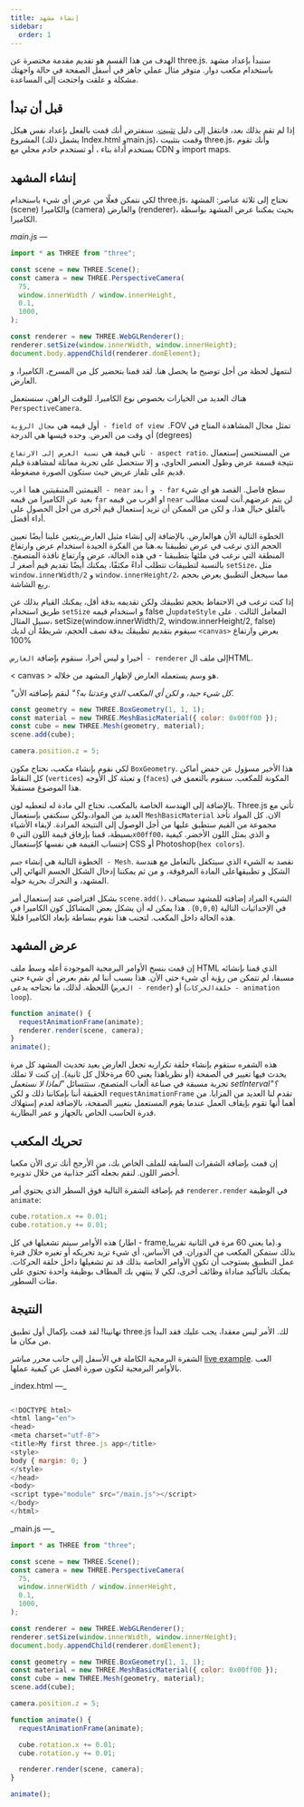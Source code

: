 ```yaml
---
title: إنشاء مشهد
sidebar:
  order: 1
---
```


الهدف من هذا القسم هو تقديم مقدمة مختصرة عن three.js. سنبدأ بإعداد مشهد باستخدام مكعب دوار. متوفر مثال عملي جاهز في أسفل الصفحة في حالة واجهتك مشكلة و علقت واحتجت إلى المساعدة.

## قبل أن تبدأ

إذا لم تقم بذلك بعد، فانتقل إلى دليل [ تثبيت](/manual/ar/introduction/Installation). سنفترض أنك قمت بالفعل بإعداد نفس هيكل المشروع (يشمل ذلك Index.html وmain.js)، وقمت بتثبيت three.js، وأنك تقوم بستخدم أداة بناء ، أو تستخدم خادم محلي مع CDN و import maps.

## إنشاء المشهد

لكي نتمكن فعلًا من عرض أي شيء باستخدام three.js، نحتاج إلى ثلاثة عناصر: المشهد (scene) والكاميرا (camera) والعارض (renderer)، بحيث يمكننا عرض المشهد بواسطة الكاميرا.

<p class="RtlTitle">
  <i>main.js —</i>
</p>

```javascript
import * as THREE from "three";

const scene = new THREE.Scene();
const camera = new THREE.PerspectiveCamera(
  75,
  window.innerWidth / window.innerHeight,
  0.1,
  1000,
);

const renderer = new THREE.WebGLRenderer();
renderer.setSize(window.innerWidth, window.innerHeight);
document.body.appendChild(renderer.domElement);
```

لنتمهل لحظة من أجل توضيح ما يحصل هنا. لقد قمنا بتحضير كل من المسرح، الكاميرا، و العارض.

هناك العديد من الخيارات بخصوص نوع الكاميرا. للوقت الراهن، سنستعمل `PerspectiveCamera`.

أول قيمه هي `مجال الرؤية - field of view `.FOV تمثل مجال المشاهدة المتاح في أي وقت من العرض. وحده قيسها هي الدرجة (degrees)

ثاني قيمة هي `نسبة العرض إلى الارتفاع - aspect ratio`. من المستحسن إستعمال نتيجة قسمة عرض وطول العنصر الحاوي، و إلا ستحصل على تجربة مماثلة لمشاهدة فيلم قديم على تلفاز عريض حيث ستكون الصورة مضغوطة.

القيمتين المتبقيتين هما `أقرب - near` و `أبعد - far` سطح فاصل. القصد هو اي شيء بعيد عن الكاميرا من قيمه `far` او اقرب من قيمه `near` لن يتم عرضهم.أنت لست مطالب بالقلق حيال هذا، و لكن من الممكن أن تريد إستعمال قيم أخرى من أجل الحصول على أداء أفضل.

الخطوة التالية الأن هوالعارض. بالإضافة إلى إنشاء مثيل العارض,يتعين علينا أيضًا تعيين الحجم الذي نرغب في عرض تطبيقنا به.هنا من الفكرة الجيدة استخدام عرض وارتفاع المنطقة التي نرغب في ملئها بتطبيقنا - في هذه الحالة، عرض وارتفاع نافذة المتصفح. بالنسبة لتطبيقات تتطلب أداءً مكثفًا، يمكنك أيضًا تقديم قيم أصغر لـ `setSize`، مثل `window.innerWidth/2` و `window.innerHeight/2`، مما سيجعل التطبيق يعرض بحجم ربع الشاشة.

إذا كنت ترغب في الاحتفاظ بحجم تطبيقك ولكن تقديمه بدقة أقل، يمكنك القيام بذلك عن طريق استخدام `setSize` و استخدام قيمه false ل`updateStyle` المعامل الثالث . على سبيل المثال، setSize(window.innerWidth/2, window.innerHeight/2, false) سيقوم بتقديم تطبيقك بدقة نصف الحجم، شريطةً أن لديك `<canvas>` بعرض وارتفاع 100%

أخيرا و ليس أخرا، سنقوم بإضافة `العارض - renderer` إلى ملف الHTML.

< canvas > هو وسم يستعمله العارض لإظهار المشهد من خلاله.

_"كل شيء جيد، و لكن أي المكعب الذي وعدتنا به؟"_ لنقم بإضافته الأن.

```javascript
const geometry = new THREE.BoxGeometry(1, 1, 1);
const material = new THREE.MeshBasicMaterial({ color: 0x00ff00 });
const cube = new THREE.Mesh(geometry, material);
scene.add(cube);

camera.position.z = 5;
```

لكي نقوم بإنشاء مكعب، نحتاج مكون `BoxGeometry`. هذا الأخير مسؤول عن حفض أماكن كل النقاط (`vertices`) و تعبئة كل الأوجه (`faces`) المكونة للمكعب. سنقوم بالتعمق في هذا الموضوع مستقبلا.

بالإضافة إلى الهندسة الخاصة بالمكعب، نحتاج الي مادة له لتعطيه لون. Three.js تأتي مع العديد من المواد،ولكن سنكتفي بإستعمال `MeshBasicMaterial` الان. كل المواد تأخذ مجموعة من القيم ستطبق عليها من أجل الوصول إلى النتيجة المرادة. لإبقاء الأشياء بسيطة، قمنا بإرفاق قيمة اللون التي `0x00ff00`، و الذي يمثل اللون الأخضر. كيفية إحتساب القيمة هي نفسها كإستعمال CSS أو Photoshop(`hex colors`).

الخطوة التالية هي إنشاء `جسم - Mesh`. نقصد به الشيء الذي سيتكفل بالتعامل مع هندسة الشكل و تطبيقهاعلى المادة المرفوقة، و من ثم يمكننا إدخال الشكل الجسم النهائي إلى المشهد، و التحرك بحرية حوله.

بشكل افتراضي عند إستعمال أمر `scene.add()`، الشيء المراد إضافته للمشهد سيضاف في الإحداثيات التالية (`0,0,0`) . هذا يمكن له أن يشكل بعض المشاكل كون الكاميرا في هذه الحالة داخل المكعب. لتجنب هذا نقوم ببساطة بإبعاد الكاميرا قليلا.

## عرض المشهد

إن قمت بنسخ الأوامر البرمجية الموجودة أعله وسط ملف HTML الذي قمنا بإنشائه مسبقا، لم تتمكن من رؤية أي شيء حتى الأن. هذا بسبب أننا لم نقم بعرض أي شيء حتى اللحظة. لذلك، ما نحتاجه يدعى (`العرض - render`) أو (`حلقةالحركات - animation loop`).

```javascript
function animate() {
  requestAnimationFrame(animate);
  renderer.render(scene, camera);
}
animate();
```

هذه الشفره ستقوم بإنشاء حلقة تكراريه تجعل العارض يعيد تحديث المشهد كل مرة يحدث فيها تغيير في الصفحة (أو نظرياهذا يعني 60 مرةخلال كل ثانية). إن كنت لا تملك تجربة مسبقة في صناعة ألعاب المتصفح، ستتسائل _"لماذا لا نستعمل setInterval؟"_ الحقيقة أننا بإمكاننا ذلك و لكن `requestAnimationFrame` تقدم لنا العديد من المزايا. من أهما أنها تقوم بإيقاف العمل عندما يقوم المستعمل بتغيير الصفحة، بالإضافة لعدم إستهلاك قدرة الحاسب الخاص بالجهاز و عمر البطارية.

## تحريك المكعب

إن قمت بإضافة الشفرات السابقه للملف الخاص بك، من الأرجح أنك ترى الأن مكعبا أخضر اللون. لنقم بجعله أكثر جذابية من خلال تدويره.

قم بإضافة الشفرة التالية فوق السطر الذي يحتوي أمر `renderer.render` في الوظيفة `animate`:

```javascript
cube.rotation.x += 0.01;
cube.rotation.y += 0.01;
```

هذه الأوامر سيتم تشغيلها في كل (اطار - frame,ما يعني 60 مرة في الثانية تقريبا).و بذلك ستمكن المكعب من الدوران. في الأساس، أي شيء تريد تحريكه أو تغيره خلال فترة عمل التطبيق يستوجب أن تكون الأوامر الخاصة بذلك قد تم تشغيلها داخل حلقة الحركات. يمكنك بالتأكيد مناداة وظائف أخرى، لكي لا ينتهي بك المطاف بوظيفة واحدة تحتوي على مئات السطور.

## النتيجة

تهانينا! لقد قمت بإكمال أول تطبيق three.js لك. الأمر ليس معقدا، يجب عليك فقد البدأ من مكان ما.

الشفرة البرمجية الكاملة في الأسفل إلى جانب محرر مباشر [ live example](https://jsfiddle.net/0c1oqf38/). العب بالأوامر البرمجية لتكون صورة افضل عن كيفية عملها.

<p class="RtlTitle">_index.html —_</p>

```javascript

<!DOCTYPE html>
<html lang="en">
<head>
<meta charset="utf-8">
<title>My first three.js app</title>
<style>
body { margin: 0; }
</style>
</head>
<body>
<script type="module" src="/main.js"></script>
</body>
</html>

```

<p class="RtlTitle">_main.js —_</p>

```javascript
import * as THREE from "three";

const scene = new THREE.Scene();
const camera = new THREE.PerspectiveCamera(
  75,
  window.innerWidth / window.innerHeight,
  0.1,
  1000,
);

const renderer = new THREE.WebGLRenderer();
renderer.setSize(window.innerWidth, window.innerHeight);
document.body.appendChild(renderer.domElement);

const geometry = new THREE.BoxGeometry(1, 1, 1);
const material = new THREE.MeshBasicMaterial({ color: 0x00ff00 });
const cube = new THREE.Mesh(geometry, material);
scene.add(cube);

camera.position.z = 5;

function animate() {
  requestAnimationFrame(animate);

  cube.rotation.x += 0.01;
  cube.rotation.y += 0.01;

  renderer.render(scene, camera);
}

animate();
```
